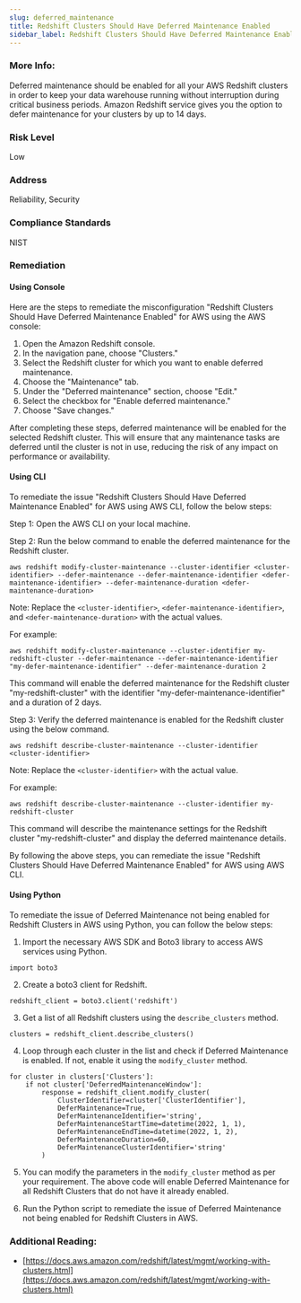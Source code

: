 ```yaml
---
slug: deferred_maintenance
title: Redshift Clusters Should Have Deferred Maintenance Enabled
sidebar_label: Redshift Clusters Should Have Deferred Maintenance Enabled
---
```


### More Info:

Deferred maintenance should be enabled for all your AWS Redshift clusters in order to keep your data warehouse running without interruption during critical business periods. Amazon Redshift service gives you the option to defer maintenance for your clusters by up to 14 days.

### Risk Level

Low

### Address

Reliability, Security

### Compliance Standards

NIST

### Remediation

#### Using Console

Here are the steps to remediate the misconfiguration "Redshift Clusters Should Have Deferred Maintenance Enabled" for AWS using the AWS console:

1. Open the Amazon Redshift console.
2. In the navigation pane, choose "Clusters."
3. Select the Redshift cluster for which you want to enable deferred maintenance.
4. Choose the "Maintenance" tab.
5. Under the "Deferred maintenance" section, choose "Edit."
6. Select the checkbox for "Enable deferred maintenance."
7. Choose "Save changes."

After completing these steps, deferred maintenance will be enabled for the selected Redshift cluster. This will ensure that any maintenance tasks are deferred until the cluster is not in use, reducing the risk of any impact on performance or availability.

#### Using CLI

To remediate the issue "Redshift Clusters Should Have Deferred Maintenance Enabled" for AWS using AWS CLI, follow the below steps:

Step 1: Open the AWS CLI on your local machine.

Step 2: Run the below command to enable the deferred maintenance for the Redshift cluster.

```
aws redshift modify-cluster-maintenance --cluster-identifier <cluster-identifier> --defer-maintenance --defer-maintenance-identifier <defer-maintenance-identifier> --defer-maintenance-duration <defer-maintenance-duration>
```

Note: Replace the `<cluster-identifier>`, `<defer-maintenance-identifier>`, and `<defer-maintenance-duration>` with the actual values.

For example:

```
aws redshift modify-cluster-maintenance --cluster-identifier my-redshift-cluster --defer-maintenance --defer-maintenance-identifier "my-defer-maintenance-identifier" --defer-maintenance-duration 2
```

This command will enable the deferred maintenance for the Redshift cluster "my-redshift-cluster" with the identifier "my-defer-maintenance-identifier" and a duration of 2 days.

Step 3: Verify the deferred maintenance is enabled for the Redshift cluster using the below command.

```
aws redshift describe-cluster-maintenance --cluster-identifier <cluster-identifier>
```

Note: Replace the `<cluster-identifier>` with the actual value.

For example:

```
aws redshift describe-cluster-maintenance --cluster-identifier my-redshift-cluster
```

This command will describe the maintenance settings for the Redshift cluster "my-redshift-cluster" and display the deferred maintenance details.

By following the above steps, you can remediate the issue "Redshift Clusters Should Have Deferred Maintenance Enabled" for AWS using AWS CLI.

#### Using Python

To remediate the issue of Deferred Maintenance not being enabled for Redshift Clusters in AWS using Python, you can follow the below steps:

1. Import the necessary AWS SDK and Boto3 library to access AWS services using Python.

```
import boto3
```

2. Create a boto3 client for Redshift.

```
redshift_client = boto3.client('redshift')
```

3. Get a list of all Redshift clusters using the `describe_clusters` method.

```
clusters = redshift_client.describe_clusters()
```

4. Loop through each cluster in the list and check if Deferred Maintenance is enabled. If not, enable it using the `modify_cluster` method.

```
for cluster in clusters['Clusters']:
    if not cluster['DeferredMaintenanceWindow']:
        response = redshift_client.modify_cluster(
            ClusterIdentifier=cluster['ClusterIdentifier'],
            DeferMaintenance=True,
            DeferMaintenanceIdentifier='string',
            DeferMaintenanceStartTime=datetime(2022, 1, 1),
            DeferMaintenanceEndTime=datetime(2022, 1, 2),
            DeferMaintenanceDuration=60,
            DeferMaintenanceClusterIdentifier='string'
        )
```

5. You can modify the parameters in the `modify_cluster` method as per your requirement. The above code will enable Deferred Maintenance for all Redshift Clusters that do not have it already enabled.

6. Run the Python script to remediate the issue of Deferred Maintenance not being enabled for Redshift Clusters in AWS.

### Additional Reading:

- [https://docs.aws.amazon.com/redshift/latest/mgmt/working-with-clusters.html](https://docs.aws.amazon.com/redshift/latest/mgmt/working-with-clusters.html) 

